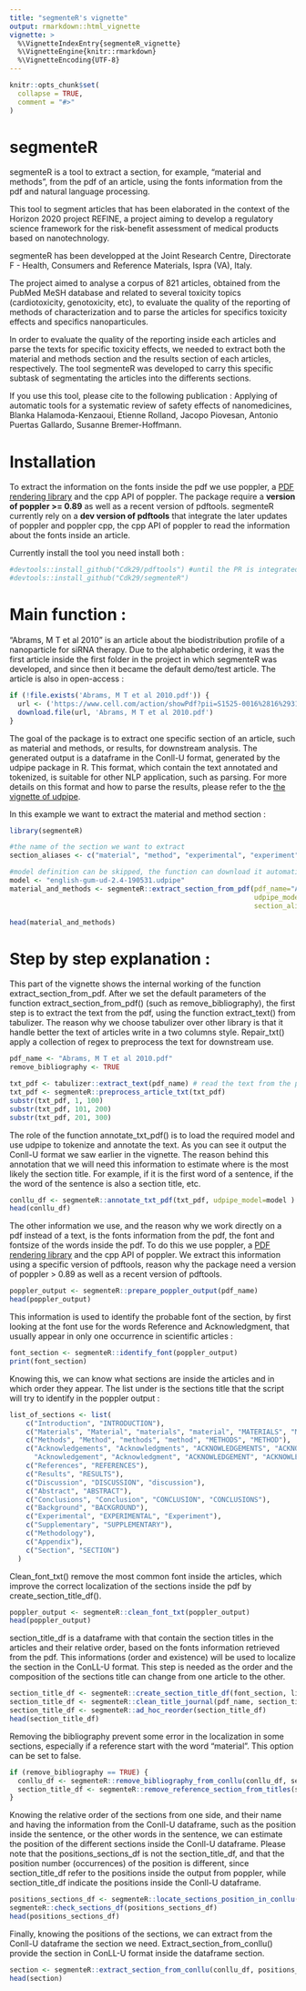 ```yaml
---
title: "segmenteR's vignette"
output: rmarkdown::html_vignette
vignette: >
  %\VignetteIndexEntry{segmenteR_vignette}
  %\VignetteEngine{knitr::rmarkdown}
  %\VignetteEncoding{UTF-8}
---
```


```r
knitr::opts_chunk$set(
  collapse = TRUE,
  comment = "#>"
)
```

# segmenteR

segmenteR is a tool to extract a section, for example, "material and methods", from the pdf of an article, using the fonts information from the pdf and natural language processing.

This tool to segment articles that has been elaborated in the context of the Horizon 2020 project REFINE, a project aiming to develop a regulatory science framework for the risk-benefit assessment of medical products based on nanotechnology.

segmenteR has been developped at the Joint Research Centre, Directorate F - Health, Consumers and Reference Materials, Ispra (VA), Italy.

The project aimed to analyse a corpus of 821 articles, obtained from the PubMed MeSH database and related to several toxicity topics (cardiotoxicity, genotoxicity, etc), to evaluate the quality of the reporting of methods of characterization and to parse the articles for specifics toxicity effects and specifics nanoparticules.

In order to evaluate the quality of the reporting inside each articles and parse the texts for specific toxicity effects, we needed to extract both the material and methods section and the results section of each articles, respectively. The tool segmenteR was developed to carry this specific subtask of segmentating the articles into the differents sections.

If you use this tool, please cite to the following publication : Applying of automatic tools for a systematic review of safety effects of nanomedicines, Blanka Halamoda-Kenzaoui, Etienne Rolland, Jacopo Piovesan, Antonio Puertas Gallardo, Susanne Bremer-Hoffmann.

# Installation

To extract the information on the fonts inside the pdf we use poppler, a [PDF rendering library](https://poppler.freedesktop.org/) and the cpp API of poppler. 
The package require a **version of poppler >= 0.89** as well as a recent version of pdftools. 
segmenteR currently rely on a **dev version of pdftools** that integrate the later updates of poppler and poppler cpp, the cpp API of poppler to read the information about the fonts inside an article.

Currently install the tool you need install both :

```r
#devtools::install_github("Cdk29/pdftools") #until the PR is integrated into the main package
#devtools::install_github("Cdk29/segmenteR") 
```

# Main function :

"Abrams, M T et al 2010" is an article about the biodistribution profile of a nanoparticle for siRNA therapy. Due to the alphabetic ordering, it was the first article inside the first folder in the project in which segmenteR was developed, and since then it became the default demo/test article. The article is also in open-access :


```r
if (!file.exists('Abrams, M T et al 2010.pdf')) {
  url <- ('https://www.cell.com/action/showPdf?pii=S1525-0016%2816%2931594-5')
  download.file(url, 'Abrams, M T et al 2010.pdf')
}
```

The goal of the package is to extract one specific section of an article, such as material and methods, or results, for downstream analysis.
The generated output is a dataframe in the Conll-U format, generated by the udpipe package in R. This format, which contain the text annotated and tokenized, is suitable for other NLP application, such as parsing. For more details on this format and how to parse the results, please refer to the [the vignette of udpipe](https://cran.r-project.org/web/packages/udpipe/vignettes/udpipe-annotation.html).

In this example we want to extract the material and method section :

```r
library(segmenteR)

#the name of the section we want to extract
section_aliases <- c("material", "method", "experimental", "experiment", "methodology")

#model definition can be skipped, the function can download it automatically
model <- "english-gum-ud-2.4-190531.udpipe"
material_and_methods <- segmenteR::extract_section_from_pdf(pdf_name="Abrams, M T et al 2010.pdf",
                                                            udpipe_model=model, 
                                                            section_aliases=section_aliases)

head(material_and_methods)
```


# Step by step explanation :

This part of the vignette shows the internal working of the function extract_section_from_pdf.
After we set the default parameters of the function extract_section_from_pdf() (such as remove_bibliography), the first step is to extract the text from the pdf, using the function extract_text() from tabulizer. The reason why we choose tabulizer over other library is that it handle better the text of articles write in a two columns style. Repair_txt() apply a collection of regex to preprocess the text for downstream use.

```r
pdf_name <- "Abrams, M T et al 2010.pdf"
remove_bibliography <- TRUE

txt_pdf <- tabulizer::extract_text(pdf_name) # read the text from the pdf
txt_pdf <- segmenteR::preprocess_article_txt(txt_pdf)
substr(txt_pdf, 1, 100)
substr(txt_pdf, 101, 200)
substr(txt_pdf, 201, 300)
```

The role of the function annotate_txt_pdf() is to load the required model and use udpipe to tokenize and annotate the text. As you can see it output the Conll-U format we saw earlier in the vignette. The reason behind this annotation that we will need this information to estimate where is the most likely the section title. For example, if it is the first word of a sentence, if the the word of the sentence is also a section title, etc.

```r
conllu_df <- segmenteR::annotate_txt_pdf(txt_pdf, udpipe_model=model ) # create the dataframe for NLP using udpipe
head(conllu_df)
```
The other information we use, and the reason why we work directly on a pdf instead of a text, is the fonts information from the pdf, the font and fontsize of the words inside the pdf. To do this we use poppler, a [PDF rendering library](https://poppler.freedesktop.org/) and the cpp API of poppler. We extract this information using a specific version of pdftools, reason why the package need a version of poppler > 0.89 as well as a recent version of pdftools. 

```r
poppler_output <- segmenteR::prepare_poppler_output(pdf_name)
head(poppler_output)
```

This information is used to identify the probable font of the section, by first looking at the font use for the words Reference and Acknowledgment, that usually appear in only one occurrence in scientific articles :

```r
font_section <- segmenteR::identify_font(poppler_output)
print(font_section)
```
Knowing this, we can know what sections are inside the articles and in which order they appear.
The list under is the sections title that the script will try to identify in the poppler output :

```r
list_of_sections <- list(
    c("Introduction", "INTRODUCTION"),
    c("Materials", "Material", "materials", "material", "MATERIALS", "MATERIAL"),
    c("Methods", "Method", "methods", "method", "METHODS", "METHOD"),
    c("Acknowledgements", "Acknowledgments", "ACKNOWLEDGEMENTS", "ACKNOWLEDGMENTS",
      "Acknowledgement", "Acknowledgment", "ACKNOWLEDGEMENT", "ACKNOWLEDGMENT"),
    c("References", "REFERENCES"),
    c("Results", "RESULTS"),
    c("Discussion", "DISCUSSION", "discussion"),
    c("Abstract", "ABSTRACT"),
    c("Conclusions", "Conclusion", "CONCLUSION", "CONCLUSIONS"),
    c("Background", "BACKGROUND"),
    c("Experimental", "EXPERIMENTAL", "Experiment"),
    c("Supplementary", "SUPPLEMENTARY"),
    c("Methodology"),
    c("Appendix"),
    c("Section", "SECTION")
  )
```

Clean_font_txt() remove the most common font inside the articles, which improve the correct localization of the sections inside the pdf by create_section_title_df().

```r
poppler_output <- segmenteR::clean_font_txt(poppler_output)
head(poppler_output)
```

section_title_df is a dataframe with that contain the section titles in the articles and their relative order, based on the fonts information retrieved from the pdf. This informations (order and existence) will be used to localize the section in the ConLL-U format. This step is needed as the order and the composition of the sections title can change from one article to the other.

```r
section_title_df <- segmenteR::create_section_title_df(font_section, list_of_sections, poppler_output)
section_title_df <- segmenteR::clean_title_journal(pdf_name, section_title_df)
section_title_df <- segmenteR::ad_hoc_reorder(section_title_df)
head(section_title_df)
```

Removing the bibliography prevent some error in the localization in some sections, especially if a reference start with the word "material". This option can be set to false.

```r
if (remove_bibliography == TRUE) {
  conllu_df <- segmenteR::remove_bibliography_from_conllu(conllu_df, section_title_df)
  section_title_df <- segmenteR::remove_reference_section_from_titles(section_title_df)
}
```

Knowing the relative order of the sections from one side, and their name and having the information from the Conll-U dataframe, such as the position inside the sentence, or the other words in the sentence, we can estimate the position of the different sections inside the Conll-U dataframe. Please note that the positions_sections_df is not the section_title_df, and that the position number (occurrences) of the position is different, since section_title_df refer to the positions inside the output from poppler, while section_title_df indicate the positions inside the Conll-U dataframe.

```r
positions_sections_df <- segmenteR::locate_sections_position_in_conllu(conllu_df, section_title_df)
segmenteR::check_sections_df(positions_sections_df)
head(positions_sections_df)
```
Finally, knowing the positions of the sections, we can extract from the Conll-U dataframe the section we need. Extract_section_from_conllu() provide the section in ConLL-U format inside the dataframe section.


```r
section <- segmenteR::extract_section_from_conllu(conllu_df, positions_sections_df, section_aliases)
head(section)
```

